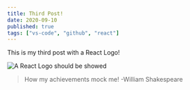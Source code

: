 ```yaml
---
title: Third Post!
date: 2020-09-10
published: true
tags: ["vs-code", "github", "react"]
---
```


This is my third post with a React Logo!

![A React Logo should be showed](/images-posts/static-react.png "A React Logo")

> How my achievements mock me! -William Shakespeare